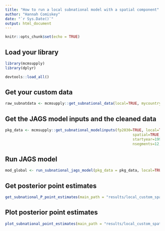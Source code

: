 ```yaml
---
title: "How to run a local subnational model with a spatial component"
author: "Hannah Comiskey"
date: "`r Sys.Date()`"
output: html_document
---
```


```r
knitr::opts_chunk$set(echo = TRUE)
```

## Load your library

```r
library(mcmsupply)
library(dplyr)
```

```r
devtools::load_all()
```

## Get your custom data

```r
raw_subnatdata <- mcmsupply::get_subnational_data(local=TRUE, mycountry="Ethiopia", surveydata_filepath="data-raw/sample_custom_datasets/subnational_user_input_test_correct.xlsx") 
```

## Get the JAGS model inputs and the cleaned data

```r
pkg_data <- mcmsupply::get_subnational_modelinputs(fp2030=TRUE, local=TRUE,
                                                          spatial=TRUE, mycountry="Ethiopia",
                                                          startyear=1990, endyear=2028.5,
                                                          nsegments=12, raw_subnatdata)

```

## Run JAGS model

```r
mod_global <- run_subnational_jags_model(pkg_data = pkg_data, local=TRUE, spatial=TRUE, main_path = "results/local_custom_spatial/", n_iter = 80000, n_burnin = 10000, n_thin = 35, mycountry="Ethiopia")

```

## Get posterior point estimates

```r
get_subnational_P_point_estimates(main_path = "results/local_custom_spatial/", pkg_data, local=TRUE, spatial=TRUE, mycountry="Ethiopia")
```


## Plot posterior point estimates

```r
plot_subnational_point_estimates(main_path = "results/local_custom_spatial/", pkg_data = pkg_data, vis_path = "visualisations/local_custom_spatial/", local=TRUE, mycountry="Ethiopia")
```
